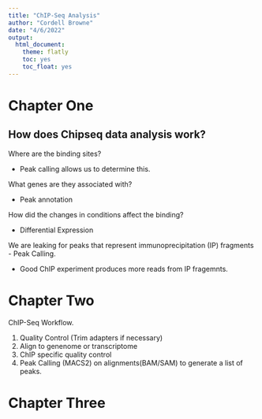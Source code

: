 ```yaml
---
title: "ChIP-Seq Analysis"
author: "Cordell Browne"
date: "4/6/2022"
output:
  html_document:
    theme: flatly
    toc: yes
    toc_float: yes
---
```




# Chapter One

## How does Chipseq data analysis work? 

Where are the binding sites? 

- Peak calling allows us to determine this.

What genes are they associated with?

- Peak annotation 

How did the changes in conditions affect the binding?

- Differential Expression

We are leaking for peaks that represent immunoprecipitation (IP) fragments - Peak Calling.

- Good ChIP experiment produces more reads from IP fragemnts.



# Chapter Two
ChIP-Seq Workflow.

1. Quality Control (Trim adapters if necessary)
2. Align to genenome or transcriptome
3. ChIP specific quality control
4. Peak Calling (MACS2) on alignments(BAM/SAM) to generate a list of peaks.


# Chapter Three 
